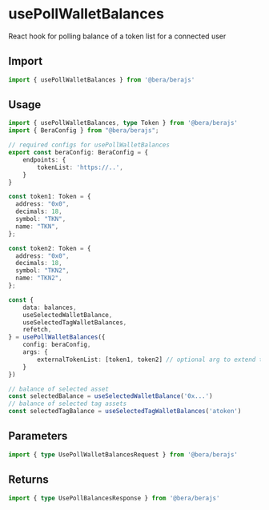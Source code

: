 # usePollWalletBalances

React hook for polling balance of a token list for a connected user

## Import 

```ts twoslash
import { usePollWalletBalances } from '@bera/berajs'
```

## Usage

```ts twoslash [example.ts] 
import { usePollWalletBalances, type Token } from '@bera/berajs'
import { BeraConfig } from "@bera/berajs";

// required configs for usePollWalletBalances
export const beraConfig: BeraConfig = {
    endpoints: {
        tokenList: 'https://..',
    }
}

const token1: Token = {
  address: "0x0",
  decimals: 18,
  symbol: "TKN",
  name: "TKN",
};

const token2: Token = {
  address: "0x0",
  decimals: 18,
  symbol: "TKN2",
  name: "TKN2",
};

const {
    data: balances,
    useSelectedWalletBalance,
    useSelectedTagWalletBalances,
    refetch,
} = usePollWalletBalances({
    config: beraConfig,
    args: {
        externalTokenList: [token1, token2] // optional arg to extend the token list
    }
})

// balance of selected asset
const selectedBalance = useSelectedWalletBalance('0x...')
// balance of selected tag assets
const selectedTagBalance = useSelectedTagWalletBalances('atoken')

```


## Parameters
```ts twoslash
import { type UsePollWalletBalancesRequest } from '@bera/berajs'
```

## Returns
```ts twoslash
import { type UsePollBalancesResponse } from '@bera/berajs'
```

